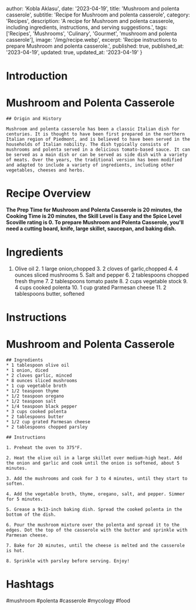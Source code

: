 
  author: 'Kobla Aklasu',
  date: '2023-04-19',
  title: 'Mushroom and polenta casserole',
  subtitle: 'Recipe for Mushroom and polenta casserole',
  category: 'Recipes',
  description: 'A recipe for Mushroom and polenta casserole, including ingredients, instructions, and serving suggestions.',
  tags: ['Recipes', 'Mushrooms', 'Culinary', 'Gourmet', 'mushroom and polenta casserole'],
  image: '/img/recipe.webp',
  excerpt: 'Recipe instructions to prepare Mushroom and polenta casserole.',
  published: true,
  published_at: '2023-04-19',
  updated: true,
  updated_at: '2023-04-19'
}


  # Introduction

# Mushroom and Polenta Casserole
    
    ## Origin and History
    
    Mushroom and polenta casserole has been a classic Italian dish for centuries. It is thought to have been first prepared in the northern Italian region of Piedmont, and is believed to have been served in the households of Italian nobility. The dish typically consists of mushrooms and polenta served in a delicious tomato-based sauce. It can be served as a main dish or can be served as side dish with a variety of meats. Over the years, the traditional version has been modified and adapted to include a variety of ingredients, including other vegetables, cheeses and herbs.

# Recipe Overview

**The Prep Time for Mushroom and Polenta Casserole is 20 minutes, the Cooking Time is 20 minutes, the Skill Level is Easy and the Spice Level Scoville rating is 0. To prepare Mushroom and Polenta Casserole, you'll need a cutting board, knife, large skillet, saucepan, and baking dish.**

# Ingredients

1. Olive oil
    2. 1 large onion,chopped
    3. 2 cloves of garlic,chopped
    4. 4 ounces sliced mushrooms
    5. Salt and pepper
    6. 2 tablespoons chopped fresh thyme
    7. 2 tablespoons tomato paste
    8. 2 cups vegetable stock
    9. 4 cups cooked polenta
    10. 1 cup grated Parmesan cheese
    11. 2 tablespoons butter, softened

# Instructions

# Mushroom and Polenta Casserole
    
    ## Ingredients 
    * 1 tablespoon olive oil
    * 1 onion, diced
    * 2 cloves garlic, minced
    * 8 ounces sliced mushrooms
    * 1 cup vegetable broth
    * 1/2 teaspoon thyme
    * 1/2 teaspoon oregano
    * 1/2 teaspoon salt
    * 1/4 teaspoon black pepper
    * 3 cups cooked polenta
    * 2 tablespoons butter
    * 1/2 cup grated Parmesan cheese
    * 2 tablespoons chopped parsley
    
    ## Instructions
    
    1. Preheat the oven to 375°F.
    
    2. Heat the olive oil in a large skillet over medium-high heat. Add the onion and garlic and cook until the onion is softened, about 5 minutes.
    
    3. Add the mushrooms and cook for 3 to 4 minutes, until they start to soften.
    
    4. Add the vegetable broth, thyme, oregano, salt, and pepper. Simmer for 5 minutes.
    
    5. Grease a 9x13-inch baking dish. Spread the cooked polenta in the bottom of the dish.
    
    6. Pour the mushroom mixture over the polenta and spread it to the edges. Dot the top of the casserole with the butter and sprinkle with Parmesan cheese.
    
    7. Bake for 20 minutes, until the cheese is melted and the casserole is hot.
    
    8. Sprinkle with parsley before serving. Enjoy!

# Hashtags

#mushroom #polenta #casserole #mycology #food



